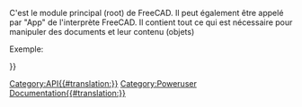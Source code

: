 <languages/>
{{VeryImportantMessage|(octobre 2019) Ne pas éditer cette page. L'information est incomplète et obsolète. Pour la dernière API, voir la [https://www.freecadweb.org/api documentation de l'API générée automatiquement], ou générez la documentation vous-même, voir [[Source documentation/fr|Documentation du code source]].}}

C'est le module principal (root) de FreeCAD. Il peut également être appelé par "App" de l'interprète FreeCAD. Il contient tout ce qui est nécessaire pour manipuler des documents et leur contenu (objets)

Exemple:
{{Code|code=
import FreeCAD
print FreeCAD.listDocuments()
mydoc = FreeCAD.activeDocument()
}}
       	  		
{{APIFunction|ConfigDump| |Imprime un dictionnaire contenant tout l'environnement de configuration FreeCAD.| }}
{{APIFunction|ConfigGet|[string]|Renvoie la valeur de la clé donnée. Si aucune clé n'est fournie, la configuration complète est renvoyée|Une chaîne.}}
{{APIFunction|ConfigSet|string, string|Définit la clé donnée (première chaîne) sur la valeur donnée (deuxième chaîne).| }}
{{APIFunction|Version| |Imprime la version FreeCAD.| }}
{{APIFunction|activeDocument| |Renvoie le document actif ou Aucun s'il n'y a pas de document actif.|Un document FreeCAD.}}
{{APIFunction|addExportType|string, string|Ajoute un nouveau type de fichier d'exportation à FreeCAD. La première chaîne doit être formatée comme cet exemple: "Document Word (*.doc)". La deuxième chaîne est le nom d'un script/module python contenant une fonction export().| }}
{{APIFunction|addImportType|string, string|Ajoute un nouveau type de fichier d'importation à FreeCAD, fonctionne de la même manière que addExportType, le module de gestion python doit contenir une fonction open() et/ou import().| }}
{{APIFunction|closeDocument|Nom du document|Ferme le document donné| }}
{{APIFunction|getDocument|Nom du document|Renvoie un document ou déclenche une exception s'il n'y a pas de document avec le nom donné.| }}
{{APIFunction|getExportType|string|Renvoie le nom du module qui peut exporter le type de fichier spécifié.|Une chaîne.}}
{{APIFunction|getImportType|string|Renvoie le nom du module qui peut importer le type de fichier spécifié.|Une chaîne.}}
{{APIFunction|listDocuments| |Renvoie un dictionnaire de noms et de pointeurs d'objet de tous les documents.|Un dictionnaire de noms et de pointeurs d'objet.}}
{{APIFunction|newDocument|[string], [hidden<nowiki>=</nowiki>False]|Crée et renvoie un nouveau document avec un nom donné. Le nom du document doit être unique, ce qui est vérifié automatiquement. Si aucun nom n'est fourni, le document sera nommé "Sans titre". Si <tt>hidden<nowiki>=</nowiki>True</tt> est passé, FreeCAD en mode GUI n'affichera pas le document et n'affichera pas d'onglet pour le document; cela permet d'effectuer des opérations automatiques sur un document temporaire (ou de créer un document et de l'enregistrer) sans perturber l'interface utilisateur.|Le document nouvellement créé.}}
{{APIFunction|open|string|Voir openDocument| }}
{{APIFunction|openDocument|filepath, [hidden]|Crée et renvoie un document et charge un fichier projet dans le document. L'argument chaîne doit pointer vers un fichier existant. Si le fichier n'existe pas ou si le fichier ne peut pas être chargé, une exception d'E / S est levée. Dans ce cas, le document créé est conservé, mais sera vide. Si <tt>hidden<nowiki>=</nowiki>True</tt> est passé, FreeCAD en mode GUI n'affichera pas le document et n'affichera pas d'onglet pour le document; cela permet d'effectuer des opérations automatiques sur un document et de le fermer sans perturber l'interface utilisateur.|Le document FreeCAD ouvert.}}
{{APIFunction|setActiveDocument|Nom du document|Définit le document actif par son nom.| }}

{{Userdocnavi{{#translation:}}}}
[[Category:API{{#translation:}}]]
[[Category:Poweruser Documentation{{#translation:}}]]
{{clear}}